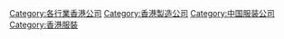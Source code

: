 [[Category:各行業香港公司|Category:各行業香港公司]]
[[Category:香港製造公司|Category:香港製造公司]]
[[Category:中国服装公司|Category:中国服装公司]]
[[Category:香港服裝|Category:香港服裝]]